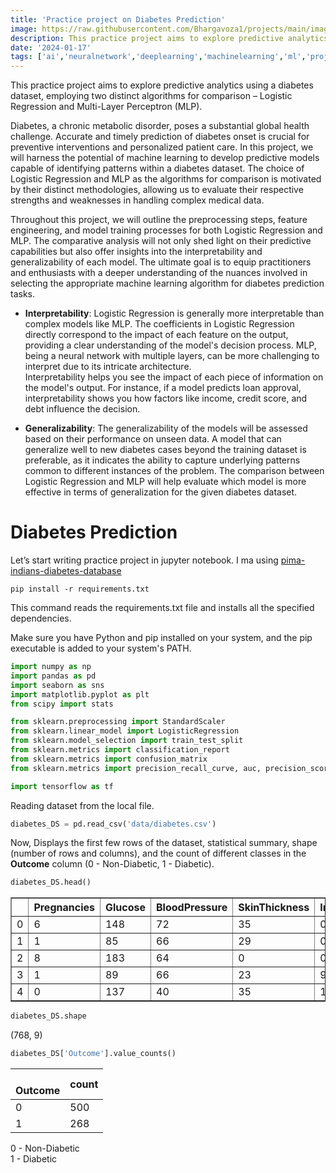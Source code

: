 ```yaml
---
title: 'Practice project on Diabetes Prediction'
image: https://raw.githubusercontent.com/Bhargavoza1/projects/main/images/Diabetes-Prediction/MLP.png
description: This practice project aims to explore predictive analytics using a diabetes dataset, employing two distinct algorithms...
date: '2024-01-17'
tags: ['ai','neuralnetwork','deeplearning','machinelearning','ml','project']
---
```


This practice project aims to explore predictive analytics using a diabetes dataset, employing two distinct algorithms for comparison – Logistic Regression and Multi-Layer Perceptron (MLP).

Diabetes, a chronic metabolic disorder, poses a substantial global health challenge. Accurate and timely prediction of diabetes onset is crucial for preventive interventions and personalized patient care. In this project, 
we will harness the potential of machine learning to develop predictive models capable of identifying patterns within a diabetes dataset. The choice of Logistic Regression and MLP as the algorithms for comparison is motivated by their distinct methodologies, 
allowing us to evaluate their respective strengths and weaknesses in handling complex medical data.

Throughout this project, we will outline the preprocessing steps, feature engineering, and model training processes for both Logistic Regression and MLP. 
The comparative analysis will not only shed light on their predictive capabilities but also offer insights into the interpretability and generalizability of each model. 
The ultimate goal is to equip practitioners and enthusiasts with a deeper understanding of the nuances involved in selecting the appropriate machine learning algorithm for diabetes prediction tasks.

- **Interpretability**: Logistic Regression is generally more interpretable than complex models like MLP. The coefficients in Logistic Regression directly correspond to the impact of each feature on the output, 
providing a clear understanding of the model's decision process. MLP, being a neural network with multiple layers, can be more challenging to interpret due to its intricate architecture.\
Interpretability helps you see the impact of each piece of information on the model's output. For instance, if a model predicts loan approval, interpretability shows you how factors like income, credit score, and debt influence the decision.

- **Generalizability**: The generalizability of the models will be assessed based on their performance on unseen data. A model that can generalize well to new diabetes cases beyond the training dataset is preferable, 
as it indicates the ability to capture underlying patterns common to different instances of the problem. The comparison between Logistic Regression and MLP will help evaluate which model is more effective in terms of generalization for the given diabetes dataset.


# Diabetes Prediction

Let’s start writing practice project in jupyter notebook.
I ma using  [pima-indians-diabetes-database](https://www.kaggle.com/datasets/uciml/pima-indians-diabetes-database)


```
pip install -r requirements.txt
```
This command reads the requirements.txt file and installs all the specified dependencies.

Make sure you have Python and pip installed on your system, and the pip executable is added to your system's PATH.

```Python
import numpy as np
import pandas as pd
import seaborn as sns
import matplotlib.pyplot as plt
from scipy import stats

from sklearn.preprocessing import StandardScaler
from sklearn.linear_model import LogisticRegression
from sklearn.model_selection import train_test_split
from sklearn.metrics import classification_report
from sklearn.metrics import confusion_matrix
from sklearn.metrics import precision_recall_curve, auc, precision_score, recall_score, roc_curve, roc_auc_score

import tensorflow as tf
```

Reading dataset from the local file.
```Python
diabetes_DS = pd.read_csv('data/diabetes.csv')
```

Now, Displays the first few rows of the dataset, statistical summary, shape (number of rows and columns), and the count of different classes in the **Outcome** column (0 - Non-Diabetic, 1 - Diabetic).

```Python
diabetes_DS.head()
```


 
<table border="1" className="border-collapse">
<tr>
  <th></th>
  <th>Pregnancies</th>
  <th>Glucose</th>
  <th>BloodPressure</th>
  <th>SkinThickness</th>
  <th>Insulin</th>
  <th>BMI</th>
  <th>DiabetesPedigreeFunction</th>
  <th>Age</th>
  <th>Outcome</th>
</tr>
<tr>
  <td>0</td>
  <td>6</td>
  <td>148</td>
  <td>72</td>
  <td>35</td>
  <td>0</td>
  <td>33.6</td>
  <td>0.627</td>
  <td>50</td>
  <td>1</td>
</tr>
<tr>
  <td>1</td>
  <td>1</td>
  <td>85</td>
  <td>66</td>
  <td>29</td>
  <td>0</td>
  <td>26.6</td>
  <td>0.351</td>
  <td>31</td>
  <td>0</td>
</tr>
<tr>
  <td>2</td>
  <td>8</td>
  <td>183</td>
  <td>64</td>
  <td>0</td>
  <td>0</td>
  <td>23.3</td>
  <td>0.672</td>
  <td>32</td>
  <td>1</td>
</tr>
<tr>
  <td>3</td>
  <td>1</td>
  <td>89</td>
  <td>66</td>
  <td>23</td>
  <td>94</td>
  <td>28.1</td>
  <td>0.167</td>
  <td>21</td>
  <td>0</td>
</tr>
<tr>
  <td>4</td>
  <td>0</td>
  <td>137</td>
  <td>40</td>
  <td>35</td>
  <td>168</td>
  <td>43.1</td>
  <td>2.288</td>
  <td>33</td>
  <td>1</td>
</tr>
</table>
 

```Python
diabetes_DS.shape
```
(768, 9)

```Python
diabetes_DS['Outcome'].value_counts()
```

| <br/>Outcome | count<br/> |
| :--- | :--- |
| 0 | 500 |
| 1 | 268 |

0 - Non-Diabetic \
1 - Diabetic
